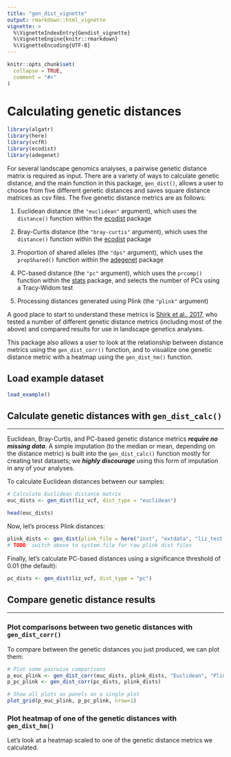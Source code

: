 ```yaml
---
title: "gen_dist_vignette"
output: rmarkdown::html_vignette
vignette: >
  %\VignetteIndexEntry{Gendist_vignette}
  %\VignetteEngine{knitr::rmarkdown}
  %\VignetteEncoding{UTF-8}
---
```


```r
knitr::opts_chunk$set(
  collapse = TRUE,
  comment = "#>"
)
```

# Calculating genetic distances

```r
library(algatr)
library(here)
library(vcfR)
library(ecodist)
library(adegenet)
```

For several landscape genomics analyses, a pairwise genetic distance matrix is required as input. There are a variety of ways to calculate genetic distance, and the main function in this package, `gen_dist()`, allows a user to choose from five different genetic distances and saves square distance matrices as csv files. The five genetic distance metrics are as follows:

1.  Euclidean distance (the `"euclidean"` argument), which uses the `distance()` function within the [ecodist](https://cran.r-project.org/web/packages/ecodist/index.html) package

2.  Bray-Curtis distance (the `"bray-curtis"` argument), which uses the `distance()` function within the [ecodist](https://cran.r-project.org/web/packages/ecodist/index.html) package

3.  Proportion of shared alleles (the `"dps"` argument), which uses the `propShared()` function within the [adegenet](https://cran.r-project.org/web/packages/adegenet/index.html) package

4.  PC-based distance (the `"pc"` argument), which uses the `prcomp()` function within the [stats](https://stat.ethz.ch/R-manual/R-devel/library/stats/html/00Index.html) package, and selects the number of PCs using a Tracy-Widom test

5.  Processing distances generated using Plink (the `"plink"` argument)

A good place to start to understand these metrics is [Shirk et al., 2017](https://onlinelibrary.wiley.com/doi/abs/10.1111/1755-0998.12684), who tested a number of different genetic distance metrics (including most of the above) and compared results for use in landscape genetics analyses.

This package also allows a user to look at the relationship between distance metrics using the `gen_dist_corr()` function, and to visualize one genetic distance metric with a heatmap using the `gen_dist_hm()` function.

## Load example dataset

```r
load_example()
```

## Calculate genetic distances with `gen_dist_calc()`

------------------------------------------------------------------------

Euclidean, Bray-Curtis, and PC-based genetic distance metrics ***require no missing data***. A simple imputation (to the median or mean, depending on the distance metric) is built into the `gen_dist_calc()` function mostly for creating test datasets; we ***highly discourage*** using this form of imputation in any of your analyses.

To calculate Euclidean distances between our samples:

```r
# Calculate Euclidean distance matrix
euc_dists <- gen_dist(liz_vcf, dist_type = "euclidean")

head(euc_dists)
```

Now, let's process Plink distances:

```r
plink_dists <- gen_dist(plink_file = here("inst", "extdata", "liz_test.dist"), plink_id_file = here("inst", "extdata", "liz_test.dist.id"), dist_type = "plink")
# TODO: switch above to system.file for raw plink dist files
```

Finally, let's calculate PC-based distances using a significance threshold of 0.01 (the default):

```r
pc_dists <- gen_dist(liz_vcf, dist_type = "pc")
```

## Compare genetic distance results

------------------------------------------------------------------------

### Plot comparisons between two genetic distances with `gen_dist_corr()`

To compare between the genetic distances you just produced, we can plot them:

```r
# Plot some pairwise comparisons
p_euc_plink <- gen_dist_corr(euc_dists, plink_dists, "Euclidean", "Plink")
p_pc_plink <- gen_dist_corr(pc_dists, plink_dists)

# Show all plots as panels on a single plot
plot_grid(p_euc_plink, p_pc_plink, nrow=1)
```

### Plot heatmap of one of the genetic distances with `gen_dist_hm()`

Let's look at a heatmap scaled to one of the genetic distance metrics we calculated.

```r

```
